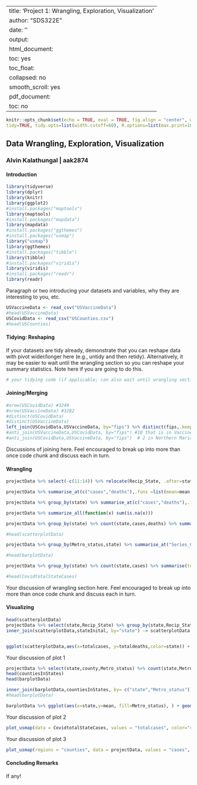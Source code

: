 
---
title: 'Project 1: Wrangling, Exploration, Visualization'
author: "SDS322E"
date: ''
output:
  html_document:
    toc: yes
    toc_float:
      collapsed: no
      smooth_scroll: yes
  pdf_document:
    toc: no
---

```r
knitr::opts_chunk$set(echo = TRUE, eval = TRUE, fig.align = "center", warning = F, message = F,
tidy=TRUE, tidy.opts=list(width.cutoff=60), R.options=list(max.print=100))
```

## Data Wrangling, Exploration, Visualization

### Alvin Kalathungal | aak2874

#### Introduction 
```r
library(tidyverse)
library(dplyr)
library(knitr)
library(ggplot2)
#install.packages("maptools")
library(maptools)
#install.packages("mapdata")
library(mapdata)
#install.packages("ggthemes")
#install.packages("usmap")
library("usmap")
library(ggthemes)
#install.packages("tibble")
library(tibble)
#install.packages("viridis")
library(viridis)
#install.packages("readr")
library(readr)
```

Paragraph or two introducing your datasets and variables, why they are interesting to you, etc.

```R

USVaccineData <- read_csv("USVaccineData")
#head(USVaccineData)
USCovidData <- read_csv("USCounties.csv")
#head(USCounties)

```

#### Tidying: Reshaping

If your datasets are tidy already, demonstrate that you can reshape data with pivot wider/longer here (e.g., untidy and then retidy). Alternatively, it may be easier to wait until the wrangling section so you can reshape your summary statistics. Note here if you are going to do this.

```R
# your tidying code (if applicable; can also wait until wrangling section) Waiting til Wrangling section to Tidy/Reshape
```

    
#### Joining/Merging

```R
#nrow(USCovidData) #3249
#nrow(USVaccineData) #3282
#distinct(USCovidData)
#distinct(USVaccineData)
left_join(USCovidData,USVaccineData, by="fips") %>% distinct(fips,.keep_all = TRUE) -> projectData
#anti_join(USVaccineData,USCovidData, by="fips") #10 that is in Vaccine but not Covid Data are metros or bourgoghs
#anti_join(USCovidData,USVaccineData, by="fips")  # 2 in Northern Mariana Islands
```

Discussions of joining here. Feel encouraged to break up into more than once code chunk and discuss each in turn.

####  Wrangling

```r
projectData %>% select(-c(11:14)) %>% relocate(Recip_State, .after=state) -> projectData
```

```r
projectData %>% summarise_at(c("cases","deaths"),.funs =list(mean=mean,min=min, max=max),na.rm=TRUE) %>% kable()
```





```r
projectData %>% group_by(state) %>% summarise_at(c("cases","deaths"),.funs =list(mean=mean,median=median,sd=sd,min=min, max=max),na.rm=TRUE) %>% pivot_longer(-1) %>% separate(name, into = c("var","stat")) %>% pivot_wider(names_from ="var", values_from = "value") %>% slice(1:20) %>% kable()
```

```r
projectData %>% summarize_all(function(x) sum(is.na(x)))

```


```r
projectData %>% group_by(state) %>% count(state,cases,deaths) %>% summarise(totalcases = sum(cases), totaldeaths = sum(deaths)) %>% mutate(percentSurvival = 1 - totaldeaths/totalcases) %>% arrange(desc(totalcases)) %>% slice(1:10) -> scatterplotData

#head(scatterplotData)

```

```r
projectData %>% group_by(Metro_status,state) %>% summarise_at("Series_Complete_Yes",.funs = list(mean=mean,sd=sd)) %>% arrange(state) %>% filter(state == "California" | state == "Texas"| state == "New York" | state == "Pennsylvania"| state == "Illinois"| state == "Ohio"| state == "Georgia" | state == "North Carolina" | state == "Michigan" | state == "Florida") -> barplotData

#head(barplotData)
```

```r
projectData %>% group_by(state) %>% count(state,cases) %>% summarise(totalcases = sum(cases))  -> CovidtotalStateCases

#head(CovidtotalStateCases)
```

Your discussion of wrangling section here. Feel encouraged to break up into more than once code chunk and discuss each in turn.


#### Visualizing

```r
head(scatterplotData)
projectData %>% select(state,Recip_State) %>% group_by(state,Recip_State) -> stateInital
inner_join(scatterplotData,stateInital, by="state") -> scatterplotData


ggplot(scatterplotData,aes(x=totalcases, y=totaldeaths,color=state)) + geom_point() + scale_x_continuous(labels = scales::comma) + geom_text(aes(label=Recip_State),hjust=0.5, vjust=1.5) + theme(legend.position = "none") + ggtitle("Comparsion of Total Deaths with Total Number of Cases") + xlab("Total Number of Cases") + ylab("Total Number of Deaths")
```

Your discussion of plot 1

```r
projectData %>% select(state,county,Metro_status) %>% count(state,Metro_status, sort = TRUE) -> countiesInStates
head(countiesInStates)
head(barplotData)

inner_join(barplotData,countiesInStates, by= c("state","Metro_status")) %>% mutate(se = sd/sqrt(n)) -> barplotData
#head(barplotData)

```

```R
barplotData %>% ggplot(aes(x=state,y=mean, fill=Metro_status), ) + geom_bar(stat = "summary",position = "dodge") + geom_errorbar(aes(ymin = mean - se, ymax = mean + se),width=.5,position = position_dodge(0.8)) + theme_light() +scale_y_continuous(breaks = seq(0,600000,100000),labels = scales::comma) + theme(axis.text.x=element_text(angle=60, hjust=1,vjust = 1)) + ggtitle("Mean number of Cases in Top 10 populated States") + xlab("Top Ten populated States") + ylab("Mean Number of Cases") + guides(fill=guide_legend(title='Metro Status'))
```

Your discussion of plot 2

```R
plot_usmap(data = CovidtotalStateCases, values = "totalcases", color="red" ) +  scale_fill_continuous(low = "white", high = "orangered",name = "Total Cases by State", label = scales::comma) + theme(legend.position = "right") + ggtitle("Total COVID-19 cases in US") + theme_dark() +  theme(axis.title.x=element_blank(),axis.text.x=element_blank(), axis.ticks.x=element_blank()) + theme(axis.title.y=element_blank(),axis.text.y=element_blank(), axis.ticks.y=element_blank())
```

Your discussion of plot 3

```r
plot_usmap(regions = "counties", data = projectData, values = "cases", include = c("TX")) +  theme_minimal() + scale_fill_continuous(low = "white", high= "red",name = "Total Cases by County", label = scales::comma) + theme(legend.position = "left") + ggtitle("Cases by County in Texas")+ theme(axis.title.x=element_blank(),axis.text.x=element_blank(), axis.ticks.x=element_blank()) + theme(axis.title.y=element_blank(),axis.text.y=element_blank(), axis.ticks.y=element_blank())
```


#### Concluding Remarks

If any!




